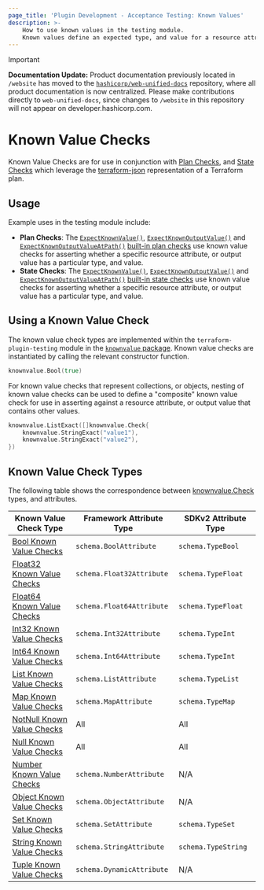 ```yaml
---
page_title: 'Plugin Development - Acceptance Testing: Known Values'
description: >-
    How to use known values in the testing module.
    Known values define an expected type, and value for a resource attribute, or output value in a Terraform plan or state for use in Plan Checks or State Checks.
---
```


> [!IMPORTANT]  
> **Documentation Update:** Product documentation previously located in `/website` has moved to the [`hashicorp/web-unified-docs`](https://github.com/hashicorp/web-unified-docs) repository, where all product documentation is now centralized. Please make contributions directly to `web-unified-docs`, since changes to `/website` in this repository will not appear on developer.hashicorp.com.

# Known Value Checks

Known Value Checks are for use in conjunction with [Plan Checks](/terraform/plugin/testing/acceptance-tests/plan-checks), and [State Checks](/terraform/plugin/testing/acceptance-tests/state-checks) which leverage the [terraform-json](https://pkg.go.dev/github.com/hashicorp/terraform-json) representation of a Terraform plan.

## Usage

Example uses in the testing module include:

- **Plan Checks**: The [`ExpectKnownValue()`](/terraform/plugin/testing/acceptance-tests/plan-checks/resource#expectknownvalue-plan-check), [`ExpectKnownOutputValue()`](/terraform/plugin/testing/acceptance-tests/plan-checks/output#expectknownoutputvalue-plan-check) and [`ExpectKnownOutputValueAtPath()`](/terraform/plugin/testing/acceptance-tests/plan-checks/output#expectknownoutputvalueatpath-plan-check) [built-in plan checks](/terraform/plugin/testing/acceptance-tests/plan-checks) use known value checks for asserting whether a specific resource attribute, or output value has a particular type, and value.
- **State Checks**: The [`ExpectKnownValue()`](/terraform/plugin/testing/acceptance-tests/state-checks/resource#expectknownvalue-state-check), [`ExpectKnownOutputValue()`](/terraform/plugin/testing/acceptance-tests/state-checks/output#expectknownoutputvalue-state-check) and [`ExpectKnownOutputValueAtPath()`](/terraform/plugin/testing/acceptance-tests/state-checks/output#expectknownoutputvalueatpath-state-check) [built-in state checks](/terraform/plugin/testing/acceptance-tests/state-checks) use known value checks for asserting whether a specific resource attribute, or output value has a particular type, and value.

## Using a Known Value Check

The known value check types are implemented within the `terraform-plugin-testing` module in the [`knownvalue` package](https://pkg.go.dev/github.com/hashicorp/terraform-plugin-testing/knownvalue). Known value checks are instantiated by calling the relevant constructor function.

```go
knownvalue.Bool(true)
```

For known value checks that represent collections, or objects, nesting of known value checks can be used to define a "composite" known value check for use in asserting against a resource attribute, or output value that contains other values.

```go
knownvalue.ListExact([]knownvalue.Check{
    knownvalue.StringExact("value1"),
    knownvalue.StringExact("value2"),
})
```

## Known Value Check Types

The following table shows the correspondence between [knownvalue.Check](https://pkg.go.dev/github.com/hashicorp/terraform-plugin-testing/knownvalue#Check) types, and attributes.

| Known Value Check Type                                                                               | Framework Attribute Type  | SDKv2 Attribute Type |
|------------------------------------------------------------------------------------------------------|---------------------------|----------------------|
| [Bool Known Value Checks](/terraform/plugin/testing/acceptance-tests/known-value-checks/bool)        | `schema.BoolAttribute`    | `schema.TypeBool`    |
| [Float32 Known Value Checks](/terraform/plugin/testing/acceptance-tests/known-value-checks/float32)  | `schema.Float32Attribute` | `schema.TypeFloat`   |
| [Float64 Known Value Checks](/terraform/plugin/testing/acceptance-tests/known-value-checks/float64)  | `schema.Float64Attribute` | `schema.TypeFloat`   |
| [Int32 Known Value Checks](/terraform/plugin/testing/acceptance-tests/known-value-checks/int32)      | `schema.Int32Attribute`   | `schema.TypeInt`     |
| [Int64 Known Value Checks](/terraform/plugin/testing/acceptance-tests/known-value-checks/int64)      | `schema.Int64Attribute`   | `schema.TypeInt`     |
| [List Known Value Checks](/terraform/plugin/testing/acceptance-tests/known-value-checks/list)        | `schema.ListAttribute`    | `schema.TypeList`    |
| [Map Known Value Checks](/terraform/plugin/testing/acceptance-tests/known-value-checks/map)          | `schema.MapAttribute`     | `schema.TypeMap`     |
| [NotNull Known Value Checks](/terraform/plugin/testing/acceptance-tests/known-value-checks/not-null) | All                       | All                  |
| [Null Known Value Checks](/terraform/plugin/testing/acceptance-tests/known-value-checks/null)        | All                       | All                  |
| [Number Known Value Checks](/terraform/plugin/testing/acceptance-tests/known-value-checks/number)    | `schema.NumberAttribute`  | N/A                  |
| [Object Known Value Checks](/terraform/plugin/testing/acceptance-tests/known-value-checks/object)    | `schema.ObjectAttribute`  | N/A                  |
| [Set Known Value Checks](/terraform/plugin/testing/acceptance-tests/known-value-checks/set)          | `schema.SetAttribute`     | `schema.TypeSet`     |
| [String Known Value Checks](/terraform/plugin/testing/acceptance-tests/known-value-checks/string)    | `schema.StringAttribute`  | `schema.TypeString`  |
| [Tuple Known Value Checks](/terraform/plugin/testing/acceptance-tests/known-value-checks/tuple)      | `schema.DynamicAttribute` | N/A                  |

